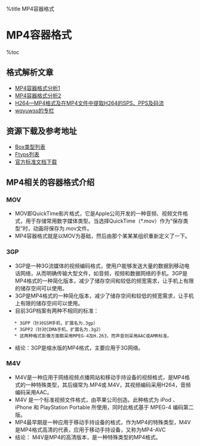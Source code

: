 %title MP4容器格式
=MP4容器格式=
%toc

==格式解析文章==
* [[http://blog.csdn.net/zzqhost/article/details/8275518|MP4容器格式分析1]]
* [[http://blog.csdn.net/zzqhost/article/details/8275457|MP4容器格式分析2]]
* [[http://blog.csdn.net/zzqhost/article/details/8275467|H264—MP4格式及在MP4文件中提取H264的SPS、PPS及码流]]
* [[http://www.52rd.com/Blog/wqyuwss/559/|wqyuwss的专栏]]

==资源下载及参考地址==
* [[http://mp4ra.org/atoms.html|Box类型列表]]
* [[http://www.ftyps.com/|Ftyps列表]]
* [[http://standards.iso.org/ittf/PubliclyAvailableStandards/index.html|官方标准文档下载]]


==MP4相关的容器格式介绍==
===MOV===
* MOV即QuickTime影片格式，它是Apple公司开发的一种音频、视频文件格式，用于存储常用数字媒体类型。当选择QuickTime（*.mov）作为“保存类型”时，动画将保存为.mov文件。
* MP4容器格式就是以MOV为基础，然后由那个某某某组织重新定义了一下。

===3GP===
* 3GP是一种3G流媒体的视频编码格式，使用户能够发送大量的数据到移动电话网络，从而明确传输大型文件，如音频，视频和数据网络的手机。3GP是MP4格式的一种简化版本，减少了储存空间和较低的频宽需求，让手机上有限的储存空间可以使用。
* 3GP是MP4格式的一种简化版本，减少了储存空间和较低的频宽需求，让手机上有限的储存空间可以使用。
* 目前3GP档案有两种不相同的标准：
    * 3GPP（针对GSM手机，扩展名为.3gp）
    * 3GPP2（针对CDMA手机，扩展名为.3g2）
    * 这两种格式影像方面都采用MPEG-4及H.263，而声音则采用AAC或AMR标准。
* 结论：3GP是缩水版的MP4格式，主要应用于3G网络。

===M4V===
* M4V是一种应用于网络视频点播网站和移动手持设备的视频格式，是MP4格式的一种特殊类型，其后缀常为.MP4或.M4V，其视频编码采用H264，音频编码采用AAC。
* M4V 是一个标准视频文件格式，由苹果公司创造。此种格式为 iPod 、 iPhone 和 PlayStation Portable 所使用，同时此格式基于 MPEG-4 编码第二版。
* MP4最早期是一种应用于移动手持设备的格式，作为MP4的特殊类型，M4V是MP4格式高清的代表，应用于移动手持设备，又称为MP4-AVC
* 结论： M4V是MP4的高清版本，是一种特殊类型的MP4格式。
